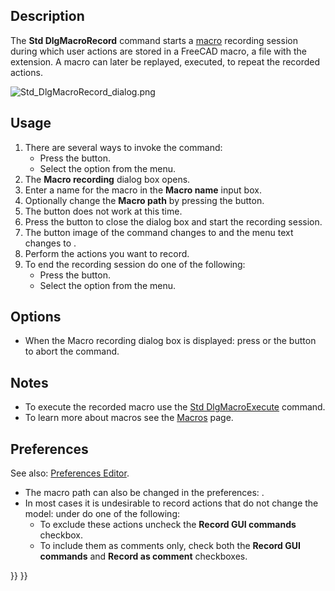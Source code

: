 <languages/>

{{Docnav
|
|[[Std_DlgMacroExecute|DlgMacroExecute]]
|[[Std_Macro_Menu|Std Macro Menu]]
|
|IconR=Std_DlgMacroExecute.svg
|IconC=Freecad.svg
}}

{{GuiCommand
|Name=Std DlgMacroRecord
|MenuLocation=Macro → Macro recording...
|Workbenches=All
|SeeAlso=[[Std_MacroStopRecord|Std MacroStopRecord]]
}}

==Description==

The '''Std DlgMacroRecord''' command starts a [[Macros|macro]] recording session during which user actions are stored in a FreeCAD macro, a file with the {{FileName|.FCMacro}} extension. A macro can later be replayed, executed, to repeat the recorded actions.

[[Image:Std_DlgMacroRecord_dialog.png]]
{{Caption|The Macro recording dialog box}}

==Usage==

# There are several ways to invoke the command:
#* Press the {{Button|[[Image:Std_DlgMacroRecord.svg|16px]] [[Std_DlgMacroRecord|Macro recording...]]}} button.
#* Select the {{MenuCommand|Macro → [[Image:Std_DlgMacroRecord.svg|16px]] Macro recording...}} option from the menu.
# The '''Macro recording''' dialog box opens.
# Enter a name for the macro in the '''Macro name''' input box.
# Optionally change the '''Macro path''' by pressing the {{Button|...}} button.
# The {{Button|Stop}} button does not work at this time.
# Press the {{Button|Record}} button to close the dialog box and start the recording session.
# The button image of the command changes to {{Button|[[Image:Std_MacroStopRecord.svg|16px]]}} and the menu text changes to {{MenuCommand|Stop macro recording}}.
# Perform the actions you want to record.
# To end the recording session do one of the following:
#* Press the {{Button|[[Image:Std_MacroStopRecord.svg|16px]] [[Std_DlgMacroRecord|Stop macro recording]]}} button.
#* Select the {{MenuCommand|Macro → [[Image:Std_MacroStopRecord.svg|16px]] Stop macro recording}} option from the menu.

==Options==

* When the Macro recording dialog box is displayed: press {{KEY|Esc}} or the {{Button|Close}} button to abort the command.

==Notes==

* To execute the recorded macro use the [[Std_DlgMacroExecute|Std DlgMacroExecute]] command.
* To learn more about macros see the [[Macros|Macros]] page.

==Preferences==

See also: [[Preferences_Editor|Preferences Editor]].

* The macro path can also be changed in the preferences: {{MenuCommand|Edit → Preferences... → Python → Macro → Macro path}}.
* In most cases it is undesirable to record actions that do not change the model: under {{MenuCommand|Edit → Preferences... → Python → Macro → GUI commands}} do one of the following:
** To exclude these actions uncheck the '''Record GUI commands''' checkbox.
** To include them as comments only, check both the '''Record GUI commands''' and '''Record as comment''' checkboxes.


{{Docnav
|
|[[Std_DlgMacroExecute|DlgMacroExecute]]
|[[Std_Macro_Menu|Std Macro Menu]]
|
|IconR=Std_DlgMacroExecute.svg
|IconC=Freecad.svg
}}

{{Std_Base_navi{{#translation:}}}}
{{Userdocnavi{{#translation:}}}}